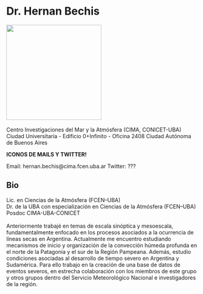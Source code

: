 <h1>Dr. Hernan Bechis</h1>

![](images/bechis.png){width=250} \
\
Centro Investigaciones del Mar y la Atmósfera (CIMA, CONICET-UBA) \
Ciudad Universitaria - Edificio 0+Infinito - Oficina 2408
Ciudad Autónoma de Buenos Aires \

**ICONOS DE MAILS Y TWITTER! **

Email: hernan.bechis@cima.fcen.uba.ar
Twitter: ???

<h2>Bio</h2>
Lic. en Ciencias de la Atmósfera (FCEN–UBA) \
Dr. de la UBA con especialización en Ciencias de la Atmósfera (FCEN–UBA) \
Posdoc CIMA-UBA-CONICET \
\
Anteriormente trabajé en temas de escala sinóptica y mesoescala, fundamentalmente enfocado en los procesos asociados a la ocurrencia de líneas secas en Argentina. Actualmente me encuentro estudiando mecanismos de inicio y organización de la convección húmeda profunda en el norte de la Patagonia y el sur de la Región Pampeana. Además, estudio condiciones asociadas al desarrollo de tiempo severo en Argentina y Sudamérica. Para ello trabajo en la creación de una base de datos de eventos severos, en estrecha colaboración con los miembros de este grupo y otros grupos dentro del Servicio Meteorológico Nacional e investigadores de la región.

